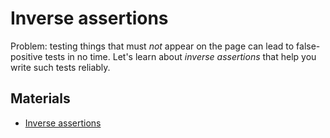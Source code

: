 # Inverse assertions

Problem: testing things that must _not_ appear on the page can lead to false-positive tests in no time. Let's learn about _inverse assertions_ that help you write such tests reliably.

## Materials

- [Inverse assertions](https://www.epicweb.dev/inverse-assertions)

